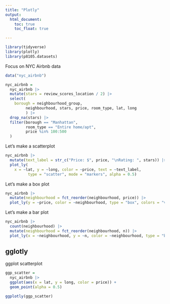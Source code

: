 ```yaml
---
title: "Plotly"
output: 
  html_document:
    toc: true
    toc_float: true

---
```


```r
library(tidyverse)
library(plotly)
library(p8105.datasets)
```


Focus on NYC Airbnb data

```r
data("nyc_airbnb")

nyc_airbnb = 
  nyc_airbnb |>
  mutate(stars = review_scores_location / 2) |>
  select(
    borough = neighbourhood_group,
         neighbourhood, stars, price, room_type, lat, long
         ) |>
  drop_na(stars) |>
  filter(borough == "Manhattan",
         room_type == "Entire home/apt",
         price %in% 100:500
  )

```

Let's make a scatterplot

```r
nyc_airbnb |>
  mutate(text_label = str_c("Price: $", price, "\nRating: ", stars)) |>
  plot_ly(
    x = ~lat, y = ~long, color = ~price, text = ~text_label,
          type = "scatter", mode = "markers", alpha = 0.5)

```

Let's make a box plot

```r
nyc_airbnb |>
  mutate(neighbourhood = fct_reorder(neighbourhood, price)) |>
  plot_ly(y = ~price, color = ~neighbourhood, type = "box", colors = "viridis")
```


Let's make a bar plot

```r
nyc_airbnb |>
  count(neighbourhood) |> 
  mutate(neighbourhood = fct_reorder(neighbourhood, n)) |> 
  plot_ly(x = ~neighbourhood, y = ~n, color = ~neighbourhood, type = "bar")

```




## gglotly

ggplot scatterplot

```r
ggp_scatter = 
  nyc_airbnb |>
  ggplot(aes(x = lat, y = long, color = price)) +
  geom_point(alpha = 0.5)

ggplotly(ggp_scatter)
```



